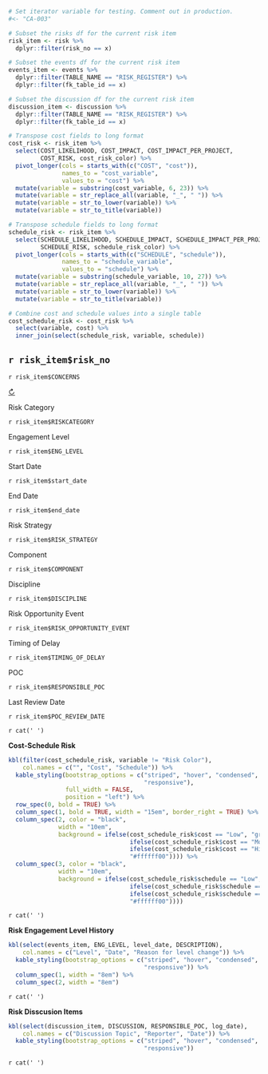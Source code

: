 <!-- Wrangle report data -->

```r
# Set iterator variable for testing. Comment out in production. 
#<- "CA-003"

# Subset the risks df for the current risk item
risk_item <- risk %>%
  dplyr::filter(risk_no == x)

# Subset the events df for the current risk item
events_item <- events %>%
  dplyr::filter(TABLE_NAME == "RISK_REGISTER") %>%
  dplyr::filter(fk_table_id == x)

# Subset the discussion df for the current risk item
discussion_item <- discussion %>%
  dplyr::filter(TABLE_NAME == "RISK_REGISTER") %>%
  dplyr::filter(fk_table_id == x)
```

```r
# Transpose cost fields to long format
cost_risk <- risk_item %>%
  select(COST_LIKELIHOOD, COST_IMPACT, COST_IMPACT_PER_PROJECT, 
         COST_RISK, cost_risk_color) %>%
  pivot_longer(cols = starts_with(c("COST", "cost")), 
               names_to = "cost_variable", 
               values_to = "cost") %>%
  mutate(variable = substring(cost_variable, 6, 23)) %>%
  mutate(variable = str_replace_all(variable, "_", " ")) %>%
  mutate(variable = str_to_lower(variable)) %>%
  mutate(variable = str_to_title(variable))

# Transpose schedule fields to long format
schedule_risk <- risk_item %>%
  select(SCHEDULE_LIKELIHOOD, SCHEDULE_IMPACT, SCHEDULE_IMPACT_PER_PROJECT, 
         SCHEDULE_RISK, schedule_risk_color) %>%
  pivot_longer(cols = starts_with(c("SCHEDULE", "schedule")), 
               names_to = "schedule_variable", 
               values_to = "schedule") %>%
  mutate(variable = substring(schedule_variable, 10, 27)) %>%
  mutate(variable = str_replace_all(variable, "_", " ")) %>%
  mutate(variable = str_to_lower(variable)) %>%
  mutate(variable = str_to_title(variable))

# Combine cost and schedule values into a single table
cost_schedule_risk <- cost_risk %>%
  select(variable, cost) %>%
  inner_join(select(schedule_risk, variable, schedule))
```

::::::::::: {.item-box}

## `r risk_item$risk_no` {.unnumbered}  
`r risk_item$CONCERNS`  

[&circlearrowright;](feedback.html?item=risk&item-id=`r risk_item$risk_no`)

:::::::: {.section-box}
<!-- Risk Attributes line 1 -->
::::: {.grid-5w-2h}
::: {.var-name}
Risk Category
:::
::: {.var-value}
`r risk_item$RISKCATEGORY`
:::
::: {.var-name}
Engagement Level
:::
::: {.var-value}
`r risk_item$ENG_LEVEL`
:::
::: {.var-name}
Start Date
:::
::: {.var-value}
`r risk_item$start_date`
:::
::: {.var-name}
End Date
:::
::: {.var-value}
`r risk_item$end_date`
:::
::::: 

<!-- Risk Attributes line 2-->
::::: {.grid-5w-2h}
::: {.var-name}
Risk Strategy
:::
::: {.var-value}
`r risk_item$RISK_STRATEGY`
:::
::: {.var-name}
Component
:::
::: {.var-value}
`r risk_item$COMPONENT`
:::
::: {.var-name}
Discipline
:::
::: {.var-value}
`r risk_item$DISCIPLINE`
:::
::: {.var-name}
Risk Opportunity Event
:::
::: {.var-value}
`r risk_item$RISK_OPPORTUNITY_EVENT`
:::
::: {.var-name}
Timing of Delay
:::
::: {.var-value}
`r risk_item$TIMING_OF_DELAY`
:::
:::::

<!-- Risk Attributes line 3 -->
::::: {.grid-5w-2h}
::: {.var-name}
POC
:::
::: {.var-value}
`r risk_item$RESPONSIBLE_POC`
:::
::: {.var-name}
Last Review Date
:::
::: {.var-value}
`r risk_item$POC_REVIEW_DATE`
:::
:::::
::::::::

::::: {.white-box}
`r cat(' ')`
:::::

:::::::: {.section-box}
**Cost-Schedule Risk**  
```r
kbl(filter(cost_schedule_risk, variable != "Risk Color"),
    col.names = c("", "Cost", "Schedule")) %>%
  kable_styling(bootstrap_options = c("striped", "hover", "condensed", 
                                      "responsive"),
                full_width = FALSE, 
                position = "left") %>%
  row_spec(0, bold = TRUE) %>%
  column_spec(1, bold = TRUE, width = "15em", border_right = TRUE) %>%
  column_spec(2, color = "black",
              width = "10em",
              background = ifelse(cost_schedule_risk$cost == "Low", "green",
                                  ifelse(cost_schedule_risk$cost == "Moderate", "orange",
                                  ifelse(cost_schedule_risk$cost == "High", "red",
                                  "#ffffff00")))) %>%
  column_spec(3, color = "black",
              width = "10em",
              background = ifelse(cost_schedule_risk$schedule == "Low", "green",
                                  ifelse(cost_schedule_risk$schedule == "Moderate", "orange",
                                  ifelse(cost_schedule_risk$schedule == "High", "red",
                                  "#ffffff00"))))
```
::::::::

::::: {.white-box}
`r cat(' ')`
:::::

:::::::: {.section-box}
**Risk Engagement Level History**
```r
kbl(select(events_item, ENG_LEVEL, level_date, DESCRIPTION),
    col.names = c("Level", "Date", "Reason for level change")) %>%
  kable_styling(bootstrap_options = c("striped", "hover", "condensed", 
                                      "responsive")) %>%
  column_spec(1, width = "8em") %>%
  column_spec(2, width = "8em")
```
::::::::

::::: {.white-box}
`r cat(' ')`
:::::

:::::::: {.section-box}
**Risk Disscusion Items**
```r
kbl(select(discussion_item, DISCUSSION, RESPONSIBLE_POC, log_date),
    col.names = c("Discussion Topic", "Reporter", "Date")) %>%
  kable_styling(bootstrap_options = c("striped", "hover", "condensed", 
                                      "responsive")) 
```
::::::::

<!-- Related Decisions -->

<!-- Related Actions -->

:::::::::::

::::: {.white-box}
`r cat(' ')`
:::::
